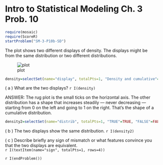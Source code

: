 Intro to Statistical Modeling Ch. 3 Prob. 10
========================================================
```{r include=FALSE}
require(mosaic)
require(ScoreR)
startProblem("SM-3-P10b-SD")
```

The plot shows two different displays of density.  The displays might
be from the same distribution or two different distributions.


![plot](B103-2-exp.png)


```{r include=FALSE}
density=selectSet(name="display", totalPts=1, "Density and cumulative"=FALSE, "Rug and cumulative"=TRUE, "Cumulative and box plot"=FALSE, "Density and rug plot"=FALSE, "Rug and box plot"=FALSE)
```
( a ) What are the two displays? `r I(density)`

<aside>
ANSWER: The rug plot is the small ticks on the horizontal axis.  The other
distribution has a shape that increases steadily --- never decreasing --- starting from 0 on
the left and going to 1 on the right.  That's the shape of a
cumulative distribution.  
</aside>

```{r include=FALSE}
density2=selectSet(name="distrib", totalPts=1, "TRUE"=TRUE, "FALSE"=FALSE)
```
( b ) The two displays show the same distribution. `r I(density2)` 

( c ) Describe briefly any sign of mismatch or what features convince you
that the two displays are equivalent.     
`r I(textItem(name="sign", totalPts=1, rows=4))`

`r I(endProblem())`